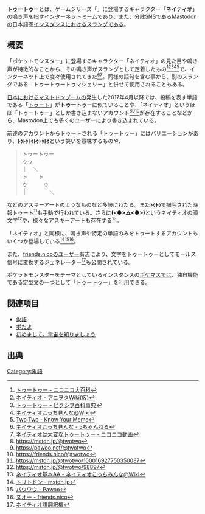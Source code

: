 {{Infobox word
|Name = トゥートゥー
|Hinshi = 擬音語
|Hatsu = 不明
}}'''トゥートゥー'''とは、ゲームシリーズ「{{Jawp|ポケットモンスター}}」に登場するキャラクター「'''ネイティオ'''」の鳴き声を指すインターネットミームであり、また、[[分散SNS]]である[[Mastodon]]の日本語圏[[インスタンス]]におけるスラングである。

== 概要 ==
「ポケットモンスター」に登場するキャラクター「ネイティオ」の見た目や鳴き声が特徴的なことから、その鳴き声がスラングとして定着したもの<ref>[http://dic.nicovideo.jp/id/330253 トゥートゥー - ニコニコ大百科]</ref><ref>[https://www49.atwiki.jp/aniwotawiki/pages/9940.html ネイティオ - アニヲタWiki(仮)]</ref><ref>[https://dic.pixiv.net/a/%E3%83%88%E3%82%A5%E3%83%BC%E3%83%88%E3%82%A5%E3%83%BC トゥートゥー - ピクシブ百科事典]</ref><ref>[https://www24.atwiki.jp/xatu-neithio ネイティオこっち見んな@Wiki]</ref><ref>[http://knowyourmeme.com/memes/two-two Two Two - Know Your Meme]</ref>で、インターネット上で度々使用されてきた<ref>[https://game11.5ch.net/test/read.cgi/poke/1163239848/ ネイティオこっち見んな - 5ちゃんねる]</ref><ref>[https://nico.ms/sm968273 ネイティオは大変なトゥートゥー - ニコニコ動画]</ref>。同様の語句を含む事から、別のスラングである「トゥートゥートゥマシェリー」と併せて使用されることもある。

[[日本におけるマストドンブーム]]の発生した2017年4月以降では、投稿を表す単語である「[[トゥート]]」が'''トゥート'''ゥーに似ていることや、「ネイティオ」というほぼ「トゥートゥー」としか書き込まないアカウント<ref>https://mstdn.jp/@twotwo</ref><ref>https://pawoo.net/@twotwo</ref><ref>https://friends.nico/@twotwo</ref>が存在することなどから、Mastodon上でも多くのユーザーにより書き込まれている。

前述のアカウントからトゥートされる「トゥートゥー」にはバリエーションがあり、'''ﾄｩﾄｩﾄｩﾄｩﾄｩﾄｩ'''という笑いを意味するものや、
<blockquote>
トゥートゥー<br />
ゥゥ<br />
｜　＼<br />
ト　　ト<br />
ゥ　　　ゥ<br />
｜　　　　＼<br />
</blockquote>
などのアスキーアートのようなものなど多岐にわたる。また'''ﾄｩﾄｩ'''で描写された時報トゥート<ref>https://mstdn.jp/@twotwo/100016927750350087</ref>も手動で行われている。さらに'''(<●>△<●>)'''というネイティオの顔文字<ref>https://mstdn.jp/@twotwo/98897</ref>や、様々なアスキーアートも存在する<ref>[https://www24.atwiki.jp/xatu-neithio/pages/16.html ネイティオ基本AA - ネイティオこっちみんな@Wiki]</ref>。

「ネイティオ」と同様に、鳴き声や特定の単語のみをトゥートするアカウントもいくつか登場している<ref>[https://mstdn.jp/@Gastrodon トリトドン - mstdn.jp]</ref><ref>[https://pawoo.net/@powwow パウワウ - Pawoo]</ref><ref>[https://friends.nico/@quagsire ヌオー - friends.nico]</ref>。

また、[[friends.nico]]のユーザー有志により、文字をトゥートゥーとしてモールス信号に変換するジェネレーター<ref>[https://kachikachi.net/xatu/ ネイティオ語翻訳機]</ref>も公開されている。

ポケットモンスターをテーマとしているインスタンスの[[ポケマス]]では、独自機能である定型文の一つとして「トゥートゥー」を利用できる。

== 関連項目 ==
* [[象語]]
* [[ポだよ]]
* [[初めまして。宇宙を知りましょう]]

== 出典 ==
<references />

{{DEFAULTSORT:とううとうう}}
[[Category:象語]]